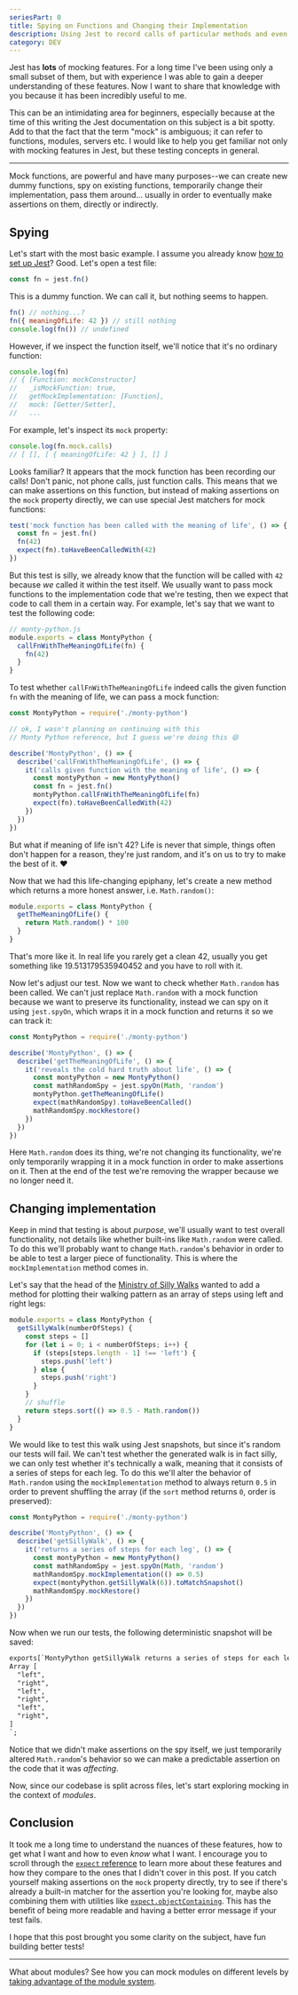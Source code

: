 ```yaml
---
seriesPart: 0
title: Spying on Functions and Changing their Implementation
description: Using Jest to record calls of particular methods and even change their implementation.
category: DEV
---
```


Jest has **lots** of mocking features. For a long time I've been using only a small subset of them, but with experience I was able to gain a deeper understanding of these features. Now I want to share that knowledge with you because it has been incredibly useful to me.

This can be an intimidating area for beginners, especially because at the time of this writing the Jest documentation on this subject is a bit spotty. Add to that the fact that the term "mock" is ambiguous; it can refer to functions, modules, servers etc. I would like to help you get familiar not only with mocking features in Jest, but these testing concepts in general.

---

Mock functions, are powerful and have many purposes--we can create new dummy functions, spy on existing functions, temporarily change their implementation, pass them around... usually in order to eventually make assertions on them, directly or indirectly.

## Spying

Let's start with the most basic example. I assume you already know [how to set up Jest](https://jestjs.io/docs/en/getting-started)? Good. Let's open a test file:

```js
const fn = jest.fn()
```

This is a dummy function. We can call it, but nothing seems to happen.

```js
fn() // nothing...?
fn({ meaningOfLife: 42 }) // still nothing
console.log(fn()) // undefined
```

However, if we inspect the function itself, we'll notice that it's no ordinary function:

```js
console.log(fn)
// { [Function: mockConstructor]
//   _isMockFunction: true,
//   getMockImplementation: [Function],
//   mock: [Getter/Setter],
//   ...
```

For example, let's inspect its `mock` property:

```js
console.log(fn.mock.calls)
// [ [], [ { meaningOfLife: 42 } ], [] ]
```

Looks familiar? It appears that the mock function has been recording our calls! Don't panic, not phone calls, just function calls. This means that we can make assertions on this function, but instead of making assertions on the `mock` property directly, we can use special Jest matchers for mock functions:

```js
test('mock function has been called with the meaning of life', () => {
  const fn = jest.fn()
  fn(42)
  expect(fn).toHaveBeenCalledWith(42)
})
```

But this test is silly, we already know that the function will be called with `42` because _we_ called it within the test itself. We usually want to pass mock functions to the implementation code that we're testing, then we expect that code to call them in a certain way. For example, let's say that we want to test the following code:

```js
// monty-python.js
module.exports = class MontyPython {
  callFnWithTheMeaningOfLife(fn) {
    fn(42)
  }
}
```

To test whether `callFnWithTheMeaningOfLife` indeed calls the given function `fn` with the meaning of life, we can pass a mock function:

```js
const MontyPython = require('./monty-python')

// ok, I wasn't planning on continuing with this
// Monty Python reference, but I guess we're doing this 😄

describe('MontyPython', () => {
  describe('callFnWithTheMeaningOfLife', () => {
    it('calls given function with the meaning of life', () => {
      const montyPython = new MontyPython()
      const fn = jest.fn()
      montyPython.callFnWithTheMeaningOfLife(fn)
      expect(fn).toHaveBeenCalledWith(42)
    })
  })
})
```

But what if meaning of life isn't 42? Life is never that simple, things often don't happen for a reason, they're just random, and it's on us to try to make the best of it. ❤️

Now that we had this life-changing epiphany, let's create a new method which returns a more honest answer, i.e. `Math.random()`:

```js
module.exports = class MontyPython {
  getTheMeaningOfLife() {
    return Math.random() * 100
  }
}
```

That's more like it. In real life you rarely get a clean 42, usually you get something like 19.513179535940452 and you have to roll with it.

Now let's adjust our test. Now we want to check whether `Math.random` has been called. We can't just replace `Math.random` with a mock function because we want to preserve its functionality, instead we can spy on it using `jest.spyOn`, which wraps it in a mock function and returns it so we can track it:

```js
const MontyPython = require('./monty-python')

describe('MontyPython', () => {
  describe('getTheMeaningOfLife', () => {
    it('reveals the cold hard truth about life', () => {
      const montyPython = new MontyPython()
      const mathRandomSpy = jest.spyOn(Math, 'random')
      montyPython.getTheMeaningOfLife()
      expect(mathRandomSpy).toHaveBeenCalled()
      mathRandomSpy.mockRestore()
    })
  })
})
```

Here `Math.random` does its thing, we're not changing its functionality, we're only temporarily wrapping it in a mock function in order to make assertions on it. Then at the end of the test we're removing the wrapper because we no longer need it.

## Changing implementation

Keep in mind that testing is about _purpose_, we'll usually want to test overall functionality, not details like whether built-ins like `Math.random` were called. To do this we'll probably want to change `Math.random`'s behavior in order to be able to test a larger piece of functionality. This is where the `mockImplementation` method comes in.

Let's say that the head of the [Ministry of Silly Walks](https://youtu.be/KCrQu0VTUBs) wanted to add a method for plotting their walking pattern as an array of steps using left and right legs:

```js
module.exports = class MontyPython {
  getSillyWalk(numberOfSteps) {
    const steps = []
    for (let i = 0; i < numberOfSteps; i++) {
      if (steps[steps.length - 1] !== 'left') {
        steps.push('left')
      } else {
        steps.push('right')
      }
    }
    // shuffle
    return steps.sort(() => 0.5 - Math.random())
  }
}
```


We would like to test this walk using Jest snapshots, but since it's random our tests will fail. We can't test whether the generated walk is in fact silly, we can only test whether it's technically a walk, meaning that it consists of a series of steps for each leg. To do this we'll alter the behavior of `Math.random` using the `mockImplementation` method to always return `0.5` in order to prevent shuffling the array (if the `sort` method returns `0`, order is preserved):

```js
const MontyPython = require('./monty-python')

describe('MontyPython', () => {
  describe('getSillyWalk', () => {
    it('returns a series of steps for each leg', () => {
      const montyPython = new MontyPython()
      const mathRandomSpy = jest.spyOn(Math, 'random')
      mathRandomSpy.mockImplementation(() => 0.5)
      expect(montyPython.getSillyWalk(6)).toMatchSnapshot()
      mathRandomSpy.mockRestore()
    })
  })
})
```

Now when we run our tests, the following deterministic snapshot will be saved:

```txt
exports[`MontyPython getSillyWalk returns a series of steps for each leg 1`] = `
Array [
  "left",
  "right",
  "left",
  "right",
  "left",
  "right",
]
`;
```

Notice that we didn't make assertions on the spy itself, we just temporarily altered `Math.random`'s behavior so we can make a predictable assertion on the code that it was _affecting_.

Now, since our codebase is split across files, let's start exploring mocking in the context of _modules_.

## Conclusion

It took me a long time to understand the nuances of these features, how to get what I want and how to even _know_ what I want. I encourage you to scroll through the [`expect` reference](https://jestjs.io/docs/en/expect) to learn more about these features and how they compare to the ones that I didn't cover in this post. If you catch yourself making assertions on the `mock` property directly, try to see if there's already a built-in matcher for the assertion you're looking for, maybe also combining them with utilities like [`expect.objectContaining`](https://jestjs.io/docs/en/expect#expectobjectcontainingobject). This has the benefit of being more readable and having a better error message if your test fails.

I hope that this post brought you some clarity on the subject, have fun building better tests!

---

What about modules? See how you can mock modules on different levels by [taking advantage of the module
system](/blog/mocking-with-jest/modules).